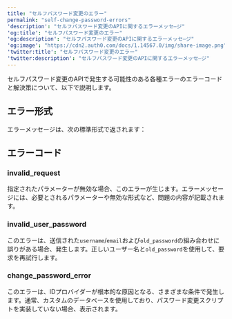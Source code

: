 ---
title: "セルフパスワード変更のエラー"
permalink: "self-change-password-errors"
'description': "セルフパスワード変更のAPIに関するエラーメッセ―ジ"
'og:title': "セルフパスワード変更のエラー"
'og:description': "セルフパスワード変更のAPIに関するエラーメッセ―ジ"
'og:image': "https://cdn2.auth0.com/docs/1.14567.0/img/share-image.png"
'twitter:title': "セルフパスワード変更のエラー"
'twitter:description': "セルフパスワード変更のAPIに関するエラーメッセ―ジ"
---

セルフパスワード変更のAPIで発生する可能性のある各種エラーのエラーコードと解決策について、以下で説明します。

## エラー形式

エラーメッセージは、次の標準形式で返されます：

## エラーコード

### invalid_request

指定されたパラメーターが無効な場合、このエラーが生じます。エラーメッセージには、必要とされるパラメーターや無効な形式など、問題の内容が記載されます。

### invalid_user_password

このエラーは、送信された`username`/`email`および`old_password`の組み合わせに誤りがある場合、発生します。正しいユーザー名と`old_password`を使用して、要求を再試行します。

### change_password_error

このエラーは、IDプロバイダーが根本的な原因となる、さまざまな条件で発生します。通常、カスタムのデータベースを使用しており、パスワード変更スクリプトを実装していない場合、表示されます。